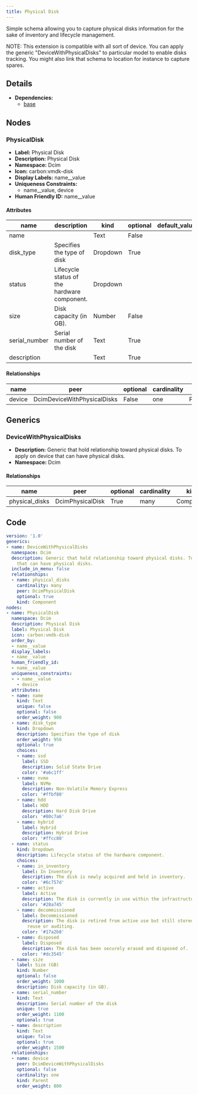 ```yaml
---
title: Physical Disk
---
```


Simple schema allowing you to capture physical disks information for the sake of inventory and lifecycle management.

NOTE: This extension is compatible with all sort of device. You can apply the generic "DeviceWithPhysicalDisks" to particular model to enable disks tracking. You might also link that schema to location for instance to capture spares.


## Details

- **Dependencies:**
  - [base](dcim)

## Nodes

### PhysicalDisk

- **Label:** Physical Disk
- **Description:** Physical Disk
- **Namespace:** Dcim
- **Icon:** carbon:vmdk-disk
- **Display Labels:** name__value
- **Uniqueness Constraints:**
    - name__value, device
- **Human Friendly ID:** name__value

#### Attributes

| name | description | kind | optional | default_value | choices |
| ---- | ----------- | ---- | -------- | ------------- | ------- |
| name |  | Text | False |  |  |
| disk_type | Specifies the type of disk | Dropdown | True |  | ssd, nvme, hdd, hybrid |
| status | Lifecycle status of the hardware component. | Dropdown |  |  | in_inventory, active, decommissioned, disposed |
| size | Disk capacity (in GB). | Number | False |  |  |
| serial_number | Serial number of the disk | Text | True |  |  |
| description |  | Text | True |  |  |

#### Relationships

| name | peer | optional | cardinality | kind |
| ---- | ---- | -------- | ----------- | ---- |
| device | DcimDeviceWithPhysicalDisks | False | one | Parent |

## Generics

### DeviceWithPhysicalDisks

- **Description:** Generic that hold relationship toward physical disks. To apply on device that can have physical disks.
- **Namespace:** Dcim


#### Relationships

| name | peer | optional | cardinality | kind |
| ---- | ---- | -------- | ----------- | ---- |
| physical_disks | DcimPhysicalDisk | True | many | Component |


## Code

```yaml
version: '1.0'
generics:
- name: DeviceWithPhysicalDisks
  namespace: Dcim
  description: Generic that hold relationship toward physical disks. To apply on device
    that can have physical disks.
  include_in_menu: false
  relationships:
  - name: physical_disks
    cardinality: many
    peer: DcimPhysicalDisk
    optional: true
    kind: Component
nodes:
- name: PhysicalDisk
  namespace: Dcim
  description: Physical Disk
  label: Physical Disk
  icon: carbon:vmdk-disk
  order_by:
  - name__value
  display_labels:
  - name__value
  human_friendly_id:
  - name__value
  uniqueness_constraints:
  - - name__value
    - device
  attributes:
  - name: name
    kind: Text
    unique: false
    optional: false
    order_weight: 900
  - name: disk_type
    kind: Dropdown
    description: Specifies the type of disk
    order_weight: 950
    optional: true
    choices:
    - name: ssd
      label: SSD
      description: Solid State Drive
      color: '#a6c1ff'
    - name: nvme
      label: NVMe
      description: Non-Volatile Memory Express
      color: '#ffbf80'
    - name: hdd
      label: HDD
      description: Hard Disk Drive
      color: '#80c7a6'
    - name: hybrid
      label: Hybrid
      description: Hybrid Drive
      color: '#ffcc80'
  - name: status
    kind: Dropdown
    description: Lifecycle status of the hardware component.
    choices:
    - name: in_inventory
      label: In Inventory
      description: The disk is newly acquired and held in inventory.
      color: '#6c757d'
    - name: active
      label: Active
      description: The disk is currently in use within the infrastructure.
      color: '#28a745'
    - name: decommissioned
      label: Decommissioned
      description: The disk is retired from active use but still stored for potential
        reuse or auditing.
      color: '#17a2b8'
    - name: disposed
      label: Disposed
      description: The disk has been securely erased and disposed of.
      color: '#dc3545'
  - name: size
    label: Size (GB)
    kind: Number
    optional: false
    order_weight: 1000
    description: Disk capacity (in GB).
  - name: serial_number
    kind: Text
    description: Serial number of the disk
    unique: true
    order_weight: 1100
    optional: true
  - name: description
    kind: Text
    unique: false
    optional: true
    order_weight: 1500
  relationships:
  - name: device
    peer: DcimDeviceWithPhysicalDisks
    optional: false
    cardinality: one
    kind: Parent
    order_weight: 800

```